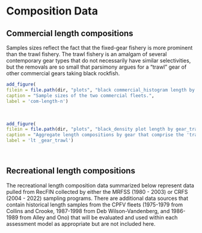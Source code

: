 

# Composition Data

## Commercial length compositions

Samples sizes reflect the fact that the fixed-gear fishery is more prominent than the trawl fishery. The trawl fishery is an amalgam of several contemporary gear types that do not necessarily have similar selectivities, but the removals are so small that parsimony argues for a "trawl" gear of other commercial gears taking black rockfish.


```r
add_figure(
filein = file.path(dir, "plots", "black commercial_histogram length by fleet.tiff"), 
caption = "Sample sizes of the two commercial fleets.",
label = 'com-length-n')

```
\

```r
add_figure(
filein = file.path(dir, "plots", "black_density plot length by gear_trawl.jpg"), 
caption = "Aggregate length compositions by gear that comprise the 'trawl' fishery.",
label = 'lt _gear_trawl')

```

\

## Recreational length compositions

The recreational length composition data summarized below represent data pulled from RecFIN collected by either the MRFSS (1980 - 2003) or CRFS (2004 - 2022) sampling programs. There are additional data sources that contain historical length samples from the CPFV fleets (1975-1979 from Collins and Crooke, 1987-1998 from Deb Wilson-Vandenberg, and 1986-1989 from Alley and Ono) that will be evaluated and used within each assessment model as appropriate but are not included here.

